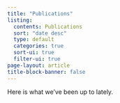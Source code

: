 ```yaml
---
title: "Publications"
listing:
  contents: Publications
  sort: "date desc"
  type: default
  categories: true
  sort-ui: true
  filter-ui: true
page-layout: article
title-block-banner: false
---
```


Here is what we've been up to lately.

::: {collections="publications"}
:::
